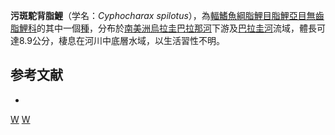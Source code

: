 {{Speciesbox 
| taxon = Cyphocharax spilotus
| status = NE
| status_system = IUCN3.1
| authority = [[Vari|Vari]], 1987
| synonyms = *''Curimata spilota''<br /><small>Vari, 1987</small>
*''Curimata gnaca''<br /><small>Azpelicueta & Braga, 1988</small>
}}
'''污斑駝背脂鯉'''（学名：''Cyphocharax spilotus''），為[[輻鰭魚綱|輻鰭魚綱]][[脂鯉目|脂鯉目]][[脂鯉亞目|脂鯉亞目]][[無齒脂鯉科|無齒脂鯉科]]的其中一個[[種|種]]，分布於[[南美洲|南美洲]][[烏拉圭|烏拉圭]][[巴拉那河|巴拉那河]]下游及[[巴拉圭河|巴拉圭河]]流域，體長可達8.9公分，棲息在河川中底層水域，以生活習性不明。

==参考文献==
{{refbegin}}
*{{FishBase_species|genus=Cyphocharax|species=spilotus|year=2013|month=8}}
{{refend}}
{{Taxonbar|from=Q580812}}

[[Category:駝背脂鯉屬|W]]
[[Category:1987年描述的鱼类|W]]

{{魚類小作品}}